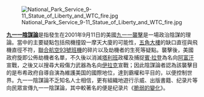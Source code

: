 [[File:National_Park_Service_9-11_Statue_of_Liberty_and_WTC_fire.jpg|left]]

'''[[九一一陰謀論|九一一陰謀論]]'''是指發生在2001年9月11日的美國[[九一一襲擊|九一一襲擊]]是一場政治陰謀的理論。當中的主要疑點包括飛機撞毀一摩天大廈的可能性，[[五角大樓|五角大樓]]的缺口直徑與飛機直徑不符，[[聯合航空93號班機|聯合航空93號班機]]的碎片以及劫機者的生死等疑點。襲擊後，美國政府旋即公佈劫機者名單，不久後以消滅[[塔利班|塔利班]]政權及捕捉[[賓·拉登|賓·拉登]]為名向[[阿富汗|阿富汗]]宣戰，之後又以搜尋大殺傷力武器為名向[[伊拉克|伊拉克]]宣戰；因此陰謀論者認為該襲擊目的是布希政府自導自演為維護美国的國際地位，達到霸權和平目的，以便控制世界。九一一陰謀論不乏知名人士相信，更有組織地遊行示威、出版書籍、纪录片等向民眾宣傳九一一陰謀論，其中較著名的便是纪录片《[[脆弱的變化|脆弱的變化]]》。